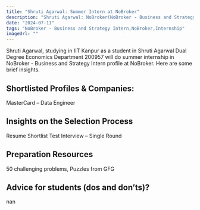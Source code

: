```yaml
---
title: "Shruti Agarwal: Summer Intern at NoBroker"
description: "Shruti Agarwal: NoBroker(NoBroker - Business and Strategy Intern)"
date: "2024-07-11"
tags: "NoBroker - Business and Strategy Intern,NoBroker,Internship"
imageUrl: ""
---
```


Shruti Agarwal, studying in IIT Kanpur as a  student in Shruti Agarwal Dual Degree Economics Department 200957 will do
 summer internship in NoBroker - Business and Strategy Intern profile at NoBroker. Here are some brief
insights.

## Shortlisted Profiles & Companies:
MasterCard – Data Engineer

## Insights on the Selection Process
Resume Shortlist Test Interview – Single Round

##  Preparation Resources
50 challenging problems, Puzzles from GFG

## Advice for students (dos and don’ts)? 
nan

